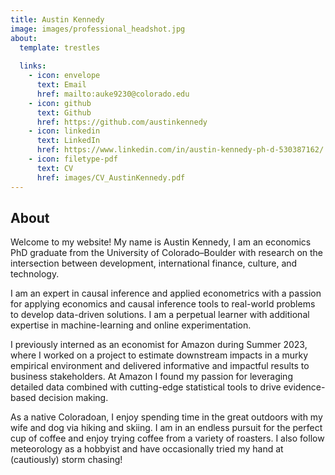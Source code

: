 ```yaml
---
title: Austin Kennedy
image: images/professional_headshot.jpg
about:
  template: trestles
  
  links: 
    - icon: envelope
      text: Email
      href: mailto:auke9230@colorado.edu
    - icon: github
      text: Github
      href: https://github.com/austinkennedy
    - icon: linkedin
      text: LinkedIn
      href: https://www.linkedin.com/in/austin-kennedy-ph-d-530387162/
    - icon: filetype-pdf
      text: CV
      href: images/CV_AustinKennedy.pdf
---
```


## About

Welcome to my website! My name is Austin Kennedy, I am an economics PhD graduate from the University of Colorado--Boulder with research on the intersection between development, international finance, culture, and technology.

I am an expert in causal inference and applied econometrics with a passion for applying economics and causal inference tools to real-world problems to develop data-driven solutions. I am a perpetual learner with additional expertise in machine-learning and online experimentation.

I previously interned as an economist for Amazon during Summer 2023, where I worked on a project to estimate downstream impacts in a murky empirical environment and delivered informative and impactful results to business stakeholders. At Amazon I found my passion for leveraging detailed data combined with cutting-edge statistical tools to drive evidence-based decision making.

As a native Coloradoan, I enjoy spending time in the great outdoors with my wife and dog via hiking and skiing. I am in an endless pursuit for the perfect cup of coffee and enjoy trying coffee from a variety of roasters. I also follow meteorology as a hobbyist and have occasionally tried my hand at (cautiously) storm chasing!
